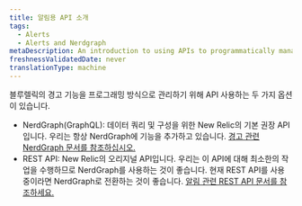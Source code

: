 ```yaml
---
title: 알림용 API 소개
tags:
  - Alerts
  - Alerts and Nerdgraph
metaDescription: An introduction to using APIs to programmatically manage New Relic's alerting features.
freshnessValidatedDate: never
translationType: machine
---
```


블루렐릭의 경고 기능을 프로그래밍 방식으로 관리하기 위해 API 사용하는 두 가지 옵션이 있습니다.

* NerdGraph(GraphQL): 데이터 쿼리 및 구성을 위한 New Relic의 기본 권장 API입니다. 우리는 항상 NerdGraph에 기능을 추가하고 있습니다. [경고 관련 NerdGraph 문서를 참조하십시오.](/docs/alerts-applied-intelligence/new-relic-alerts/advanced-alerts/alerts-nerdgraph/nerdgraph-api-examples)
* REST API: New Relic의 오리지널 API입니다. 우리는 이 API에 대해 최소한의 작업을 수행하므로 NerdGraph를 사용하는 것이 좋습니다. 현재 REST API를 사용 중이라면 NerdGraph로 전환하는 것이 좋습니다. [알림 관련 REST API 문서를 참조하세요.](/docs/alerts-applied-intelligence/new-relic-alerts/advanced-alerts/rest-api-alerts/rest-api-calls-alerts)